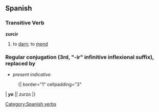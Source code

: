 == Spanish ==
=== Transitive Verb ===
'''zurcir'''
# to [[darn]]; to [[mend]]

=== Regular conjugation (3rd, "-ir" infinitive inflexional suffix), <c> replaced by <z> ===
*''present indicative''
:{| border="1" cellpadding="3"
| '''''yo''''' || zurzo 
|}
{{zurcir subjunctive|zurz}}
[[Category:Spanish verbs]]